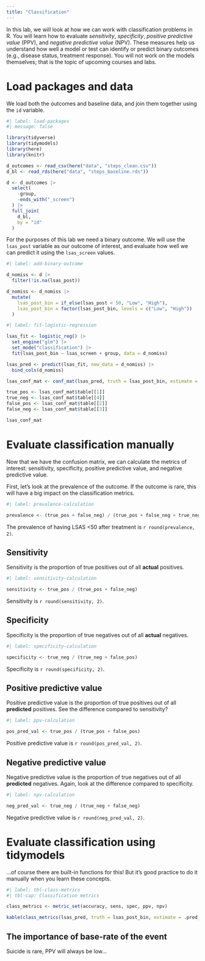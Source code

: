 ```yaml
---
title: "Classification"
---
```


In this lab, we will look at how we can work with classification problems in R. You will learn how to evaluate *sensitivity*, *specificity*, *positive predictive value* (PPV), and *negative predictive value* (NPV). These measures help us understand how well a model or test can identify or predict binary outcomes (e.g., disease status, treatment response). You will not work on the models themselves; that is the topic of upcoming courses and labs.

# Load packages and data

We load both the outcomes and baseline data, and join them together using the `id` variable.

```r
#| label: load-packages
#| message: false

library(tidyverse)
library(tidymodels)
library(here)
library(knitr)

d_outcomes <- read_csv(here("data", "steps_clean.csv"))
d_bl <- read_rds(here("data", "steps_baseline.rds"))

d <- d_outcomes |>
  select(
    -group,
    -ends_with("_screen")
  ) |>
  full_join(
    d_bl,
    by = "id"
  )
```

For the purposes of this lab we need a binary outcome. We will use the `lsas_post` variable as our outcome of interest, and evaluate how well we can predict it using the `lsas_screen` values.

```r
#| label: add-binary-outcome

d_nomiss <- d |>
  filter(!is.na(lsas_post))

d_nomiss <- d_nomiss |>
  mutate(
    lsas_post_bin = if_else(lsas_post < 50, "Low", "High"),
    lsas_post_bin = factor(lsas_post_bin, levels = c("Low", "High"))
  )
```

```r
#| label: fit-logistic-regression

lsas_fit <- logistic_reg() |>
  set_engine("glm") |>
  set_mode("classification") |>
  fit(lsas_post_bin ~ lsas_screen + group, data = d_nomiss)

lsas_pred <- predict(lsas_fit, new_data = d_nomiss) |>
  bind_cols(d_nomiss)

lsas_conf_mat <- conf_mat(lsas_pred, truth = lsas_post_bin, estimate = .pred_class)

true_pos <- lsas_conf_mat$table[[1]]
true_neg <- lsas_conf_mat$table[[4]]
false_pos <- lsas_conf_mat$table[[2]]
false_neg <- lsas_conf_mat$table[[3]]

lsas_conf_mat
```

# Evaluate classification manually

Now that we have the confusion matrix, we can calculate the metrics of interest: sensitivity, specificity, positive predictive value, and negative predictive value.

First, let's look at the prevalence of the outcome. If the outcome is rare, this will have a big impact on the classification metrics.

```r
#| label: prevalence-calculation

prevalence <- (true_pos + false_neg) / (true_pos + false_neg + true_neg + false_pos)
```

The prevalence of having LSAS <50 after treatment is `r round(prevalence, 2)`.

## Sensitivity

Sensitivity is the proportion of true positives out of all **actual** positives.

```r
#| label: sensitivity-calculation

sensitivity <- true_pos / (true_pos + false_neg)
```

Sensitivity is `r round(sensitivity, 2)`.

## Specificity

Specificity is the proportion of true negatives out of all **actual** negatives.

```r
#| label: specificity-calculation

specificity <- true_neg / (true_neg + false_pos)
```

Specificity is `r round(specificity, 2)`.

## Positive predictive value

Positive predictive value is the proportion of true positives out of all **predicted** positives. See the difference compared to sensitivity?

```r
#| label: ppv-calculation

pos_pred_val <- true_pos / (true_pos + false_pos)
```

Positive predictive value is `r round(pos_pred_val, 2)`.

## Negative predictive value

Negative predictive value is the proportion of true negatives out of all **predicted** negatives. Again, look at the difference compared to specificity.

```r
#| label: npv-calculation

neg_pred_val <- true_neg / (true_neg + false_neg)
```

Negative predictive value is `r round(neg_pred_val, 2)`.

# Evaluate classification using tidymodels

...of course there are built-in functions for this! But it's good practice to do it manually when you learn these concepts.

```r
#| label: tbl-class-metrics
#| tbl-cap: Classification metrics

class_metrics <- metric_set(accuracy, sens, spec, ppv, npv)

kable(class_metrics(lsas_pred, truth = lsas_post_bin, estimate = .pred_class), digits = 2)
```

::: {.callout-important}
## The importance of base-rate of the event

Suicide is rare, PPV will always be low...

:::
